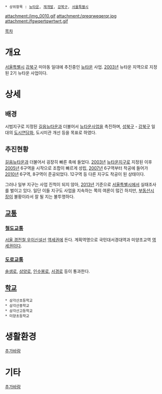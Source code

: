  * 상위항목 : [[뉴타운]], [[재개발]], [[강북구]], [[서울특별시]]

attachment:/img_0010.gif
attachment:/qreqrweqerqr.jpg
attachment:/fgwqertqwrtwrt.gif

[[목차]]

= 개요 =
[[서울특별시]] [[강북구]] 미아동 일대에 추진중인 [[뉴타운]] 사업. [[2003년]] 뉴타운 지역으로 지정된 2기 뉴타운 사업이다. 

= 상세 =
== 배경 ==
시범지구로 지정된 [[길음뉴타운]]과 더불어서 [[뉴타운]]사업을 촉진하며, [[성북구]] - [[강북구]] 일대의 [[도시]]연담화, 도시미관 개선 등을 목표로 하였다. 

== 추진현황 ==
[[길음뉴타운]]과 더불어서 굉장히 빠른 축에 들었다. [[2003년]] [[뉴타운]]지구로 지정된 이후 [[2005년]] 6구역을 시작으로 조합이 빠르게 성립, [[2007년]] 6구역부터 착공에 들어가 [[2010년]] 6구역, 8구역이 준공되었다. 12구역 등 다른 지구도 착공이 된 상태이다.

그러나 일부 지구는 사업 진척이 되지 않아, [[2013년]] 기준으로 [[서울특별시]]에서 실태조사를 벌이고 있다. 일단 이들 지구도 사업을 지속하는 쪽의 여론이 많긴 하지만, [[부동산]]시장이 불황이라서 잘 될 지는 불투명하다. 

== [[교통]] ==
=== [[철도]][[교통]] ===
[[서울 경전철 우이신설선]] [[역세권]]에 든다. 계획역명으로 국민대서경대역과 미양초교역 [[역세권]]이다. 

=== [[도로]][[교통]] ===
[[솔샘로]], [[삼양로]], [[인수봉로]], [[서경로]] 등이 통과한다. 

== [[학교]] ==
 * 삼각산초등학교
 * 삼각산중학교
 * 삼각산고등학교
 * 미양초등학교
= 생활환경 =
[[추가바람]]

= 기타 =
[[추가바람]]

